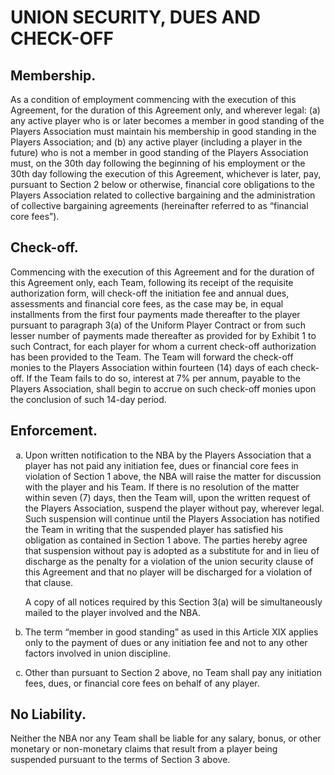 # UNION SECURITY, DUES AND CHECK-OFF

## Membership.

As a condition of employment commencing with the execution of this Agreement, for the duration of this Agreement only, and wherever legal: (a) any active player who is or later becomes a member in good standing of the Players Association must maintain his membership in good standing in the Players Association; and (b) any active player (including a player in the future) who is not a member in good standing of the Players Association must, on the 30th day following the beginning of his employment or the 30th day following the execution of this Agreement, whichever is later, pay, pursuant to Section 2 below or otherwise, financial core obligations to the Players Association related to collective bargaining and the administration of collective bargaining agreements (hereinafter referred to as "financial core fees").

## Check-off.

Commencing with the execution of this Agreement and for the duration of this Agreement only, each Team, following its receipt of the requisite authorization form, will check-off the initiation fee and annual dues, assessments and financial core fees, as the case may be, in equal installments from the first four payments made thereafter to the player pursuant to paragraph 3(a) of the Uniform Player Contract or from such lesser number of payments made thereafter as provided for by Exhibit 1 to such Contract, for each player for whom a current check-off authorization has been provided to the Team. The Team will forward the check-off monies to the Players Association within fourteen (14) days of each check-off. If the Team fails to do so, interest at 7\% per annum, payable to the Players Association, shall begin to accrue on such check-off monies upon the conclusion of such 14-day period.

## Enforcement.

(a) Upon written notification to the NBA by the Players Association that a player has not paid any initiation fee, dues or financial core fees in violation of Section 1 above, the NBA will raise the matter for discussion with the player and his Team. If there is no resolution of the matter within seven (7) days, then the Team will, upon the written request of the Players Association, suspend the player without pay, wherever legal. Such suspension will continue until the Players Association has notified the Team in writing that the suspended player has satisfied his obligation as contained in Section 1 above. The parties hereby agree that suspension without pay is adopted as a substitute for and in lieu of discharge as the penalty for a violation of the union security clause of this Agreement and that no player will be discharged for a violation of that clause.
    
    A copy of all notices required by this Section 3(a) will be simultaneously mailed to the player involved and the NBA.
(b) The term "member in good standing" as used in this Article XIX applies only to the payment of dues or any initiation fee and not to any other factors involved in union discipline.
(c) Other than pursuant to Section 2 above, no Team shall pay any initiation fees, dues, or financial core fees on behalf of any player.

## No Liability.

Neither the NBA nor any Team shall be liable for any salary, bonus, or other monetary or non-monetary claims that result from a player being suspended pursuant to the terms of Section 3 above.